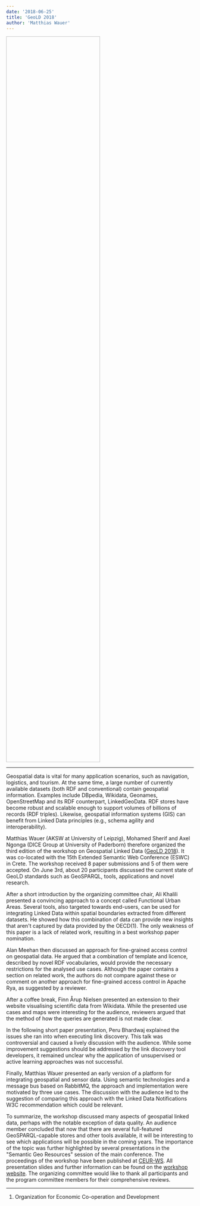 ```yaml
---
date: '2018-06-25'
title: 'GeoLD 2018'
author: 'Matthias Wauer'
---
```


<Image filename='geold.png' style="height: 50%; width: 50%;"/>

---

Geospatial data is vital for many application scenarios, such as navigation, logistics, and tourism. At the same time, a large number of currently available datasets (both RDF and conventional) contain geospatial information. Examples include DBpedia, Wikidata, Geonames, OpenStreetMap and its RDF counterpart, LinkedGeoData. RDF stores have become robust and scalable enough to support volumes of billions of records (RDF triples). Likewise, geospatial information systems (GIS) can benefit from Linked Data principles (e.g., schema agility and interoperability).

Matthias Wauer (AKSW at University of Leipzig), Mohamed Sherif and Axel Ngonga (DICE Group at University of Paderborn) therefore organized the third edition of the workshop on Geospatial Linked Data ([GeoLD 2018](https://geold2018.github.io/)). It was co-located with the 15th Extended Semantic Web Conference (ESWC) in Crete. The workshop received 8 paper submissions and 5 of them were accepted. On June 3rd, about 20 participants discussed the current state of GeoLD standards such as GeoSPARQL, tools, applications and novel research.

After a short introduction by the organizing committee chair, Ali Khalili presented a convincing approach to a concept called Functional Urban Areas. Several tools, also targeted towards end-users, can be used for integrating Linked Data within spatial boundaries extracted from different datasets. He showed how this combination of data can provide new insights that aren't captured by data provided by the OECD(1). The only weakness of this paper is a lack of related work, resulting in a best workshop paper nomination.

Alan Meehan then discussed an approach for fine-grained access control on geospatial data. He argued that a combination of template and licence, described by novel RDF vocabularies, would provide the necessary restrictions for the analysed use cases. Although the paper contains a section on related work, the authors do not compare against these or comment on another approach for fine-grained access control in Apache Rya, as suggested by a reviewer.

After a coffee break, Finn Årup Nielsen presented an extension to their website visualising scientific data from Wikidata. While the presented use cases and maps were interesting for the audience, reviewers argued that the method of how the queries are generated is not made clear.

In the following short paper presentation, Peru Bhardwaj explained the issues she ran into when executing link discovery. This talk was controversial and caused a lively discussion with the audience. While some improvement suggestions should be addressed by the link discovery tool developers, it remained unclear why the application of unsupervised or active learning approaches was not successful.

Finally, Matthias Wauer presented an early version of a platform for integrating geospatial and sensor data. Using semantic technologies and a message bus based on RabbitMQ, the approach and implementation were motivated by three use cases. The discussion with the audience led to the suggestion of comparing this approach with the Linked Data Notifications W3C recommendation which could be relevant.

To summarize, the workshop discussed many aspects of geospatial linked data, perhaps with the notable exception of data quality. An audience member concluded that now that there are several full-featured GeoSPARQL-capable stores and other tools available, it will be interesting to see which applications will be possible in the coming years. The importance of the topic was further highlighted by several presentations in the "Semantic Geo Resources" session of the main conference. The proceedings of the workshop have been published at [CEUR-WS](http://ceur-ws.org/Vol-2110/). All presentation slides and further information can be found on the [workshop website](https://geold2018.github.io/). The organizing committee would like to thank all participants and the program committee members for their comprehensive reviews.

---

1. Organization for Economic Co-operation and Development
